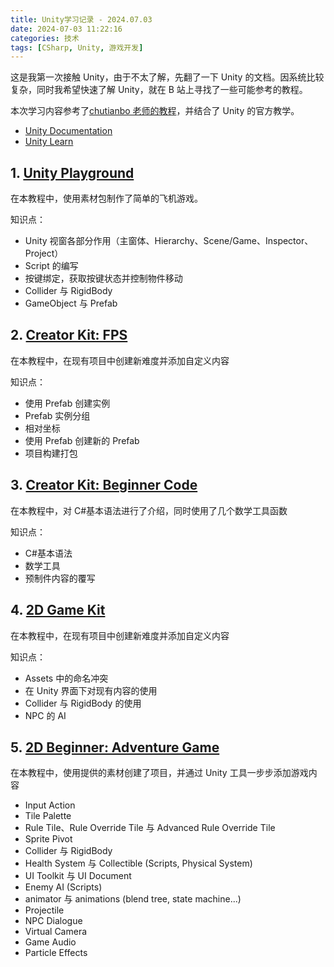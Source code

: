 ```yaml
---
title: Unity学习记录 - 2024.07.03
date: 2024-07-03 11:22:16
categories: 技术
tags: [CSharp, Unity, 游戏开发]
---
```


这是我第一次接触 Unity，由于不太了解，先翻了一下 Unity 的文档。因系统比较复杂，同时我希望快速了解 Unity，就在 B 站上寻找了一些可能参考的教程。

本次学习内容参考了[chutianbo 老师的教程](https://www.bilibili.com/video/BV1ct4y1G7oF)，并结合了 Unity 的官方教学。

- [Unity Documentation](https://docs.unity3d.com/Manual/)
- [Unity Learn](https://learn.unity.com/)

## 1. [Unity Playground](https://learn.unity.com/project/unity-playground)

在本教程中，使用素材包制作了简单的飞机游戏。

知识点：

- Unity 视窗各部分作用（主窗体、Hierarchy、Scene/Game、Inspector、Project）
- Script 的编写
- 按键绑定，获取按键状态并控制物件移动
- Collider 与 RigidBody
- GameObject 与 Prefab

## 2. [Creator Kit: FPS](https://learn.unity.com/project/creator-kit-fps)

在本教程中，在现有项目中创建新难度并添加自定义内容

知识点：

- 使用 Prefab 创建实例
- Prefab 实例分组
- 相对坐标
- 使用 Prefab 创建新的 Prefab
- 项目构建打包

## 3. [Creator Kit: Beginner Code](https://learn.unity.com/project/creator-kit-beginner-code)

在本教程中，对 C#基本语法进行了介绍，同时使用了几个数学工具函数

知识点：

- C#基本语法
- 数学工具
- 预制件内容的覆写

## 4. [2D Game Kit](https://learn.unity.com/project/2d-game-kit)

在本教程中，在现有项目中创建新难度并添加自定义内容

知识点：

- Assets 中的命名冲突
- 在 Unity 界面下对现有内容的使用
- Collider 与 RigidBody 的使用
- NPC 的 AI

## 5. [2D Beginner: Adventure Game](https://learn.unity.com/course/2d-beginner-adventure-game)

在本教程中，使用提供的素材创建了项目，并通过 Unity 工具一步步添加游戏内容

- Input Action
- Tile Palette
- Rule Tile、Rule Override Tile 与 Advanced Rule Override Tile
- Sprite Pivot
- Collider 与 RigidBody
- Health System 与 Collectible (Scripts, Physical System)
- UI Toolkit 与 UI Document
- Enemy AI (Scripts)
- animator 与 animations (blend tree, state machine...)
- Projectile
- NPC Dialogue
- Virtual Camera
- Game Audio
- Particle Effects

